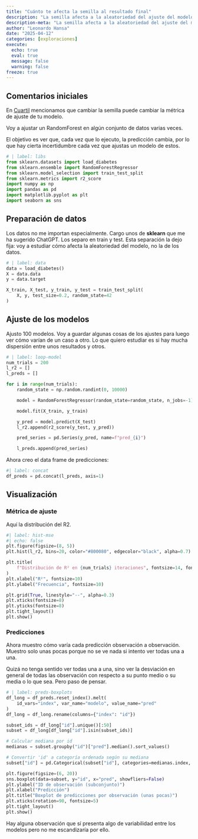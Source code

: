 ```yaml
---
title: "Cuánto te afecta la semilla al resultado final"
description: "La semilla afecta a la aleatoriedad del ajuste del modelo. Esto puede generar una incertidumbre que no siempre se tiene en cuenta."
description-meta: "La semilla afecta a la aleatoriedad del ajuste del modelo. Esto puede generar una incertidumbre que no siempre se tiene en cuenta."
author: "Leonardo Hansa"
date: "2025-04-12"
categories: [exploraciones]
execute: 
  echo: true
  eval: true
  message: false
  warning: false
freeze: true
---
```


## Comentarios iniciales

En [Cuartil](https://open.spotify.com/episode/0Bl4iZq1o5s2Kd5WESm2Cu?si=LgiczmLkTfOpc0vKREYI9w) mencionamos que cambiar la semilla puede cambiar la métrica de ajuste de tu modelo.

Voy a ajustar un RandomForest en algún conjunto de datos varias veces. 

El objetivo es ver que, cada vez que lo ejecuto, la predicción cambia, por lo que hay cierta incertidumbre cada vez que ajustas un modelo de estos. 

```python
# | label: libs
from sklearn.datasets import load_diabetes
from sklearn.ensemble import RandomForestRegressor
from sklearn.model_selection import train_test_split
from sklearn.metrics import r2_score
import numpy as np
import pandas as pd
import matplotlib.pyplot as plt
import seaborn as sns
```

## Preparación de datos

Los datos no me importan especialmente. Cargo unos de **sklearn** que me ha sugerido ChatGPT. Los separo en train y test. Esta separación la dejo fija: voy a estudiar cómo afecta la aleatoriedad del modelo, no la de los datos.

```python
# | label: data
data = load_diabetes()
X = data.data
y = data.target

X_train, X_test, y_train, y_test = train_test_split(
    X, y, test_size=0.2, random_state=42
)
```

## Ajuste de los modelos

Ajusto 100 modelos. Voy a guardar algunas cosas de los ajustes para luego ver cómo varían de un caso a otro. Lo que quiero estudiar es si hay mucha dispersión entre unos resultados y otros.

```python
# | label: loop-model
num_trials = 200
l_r2 = []
l_preds = []

for i in range(num_trials):
    random_state = np.random.randint(0, 10000)

    model = RandomForestRegressor(random_state=random_state, n_jobs=-1)

    model.fit(X_train, y_train)

    y_pred = model.predict(X_test)
    l_r2.append(r2_score(y_test, y_pred))

    pred_series = pd.Series(y_pred, name=f"pred_{i}")

    l_preds.append(pred_series)
```

Ahora creo el data frame de predicciones:

```python
#| label: concat
df_preds = pd.concat(l_preds, axis=1)
```

## Visualización

### Métrica de ajuste

Aquí la distribución del R2.

```python
#| label: hist-mse
#| echo: false
plt.figure(figsize=(8, 5))
plt.hist(l_r2, bins=20, color="#800080", edgecolor="black", alpha=0.7)

plt.title(
    f"Distribución de R² en {num_trials} iteraciones", fontsize=14, fontweight="bold"
)
plt.xlabel("R²", fontsize=10)
plt.ylabel("Frecuencia", fontsize=10)

plt.grid(True, linestyle="--", alpha=0.3)
plt.xticks(fontsize=8)
plt.yticks(fontsize=8)
plt.tight_layout()
plt.show()
```


### Predicciones

Ahora muestro cómo varía cada predicción observación a observación. Muestro solo unas pocas porque no se ve nada si intento ver todas una a una. 

Quizá no tenga sentido ver todas una a una, sino ver la desviación en general de todas las observación con respecto a su punto medio o su media o lo que sea. Pero paso de pensar. 

```python
# | label: preds-boxplots
df_long = df_preds.reset_index().melt(
    id_vars="index", var_name="modelo", value_name="pred"
)
df_long = df_long.rename(columns={"index": "id"})

subset_ids = df_long["id"].unique()[:50]
subset = df_long[df_long["id"].isin(subset_ids)]

# Calcular mediana por id
medianas = subset.groupby("id")["pred"].median().sort_values()

# Convertir 'id' a categoría ordenada según su mediana
subset["id"] = pd.Categorical(subset["id"], categories=medianas.index, ordered=True)

plt.figure(figsize=(6, 20))
sns.boxplot(data=subset, y="id", x="pred", showfliers=False)
plt.ylabel("ID de observación (subconjunto)")
plt.xlabel("Predicción")
plt.title("Boxplot de predicciones por observación (unas pocas)")
plt.xticks(rotation=90, fontsize=5)
plt.tight_layout()
plt.show()
```

Hay alguna observación que sí presenta algo de variabilidad entre los modelos pero no me escandizaría por ello. 

